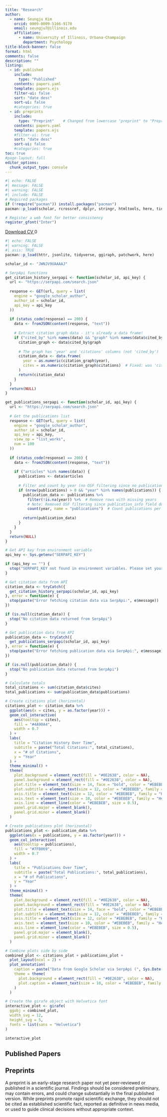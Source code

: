```yaml
---
title: "Research"
author:
  - name: Seungju Kim
    orcid: 0009-0009-5166-9170
    email: seungju7@illinois.edu
    affiliation: 
      - name: University of Illinois, Urbana-Champaign
        department: Psychology
title-block-banner: false
format: html
comments: false
description: "" 
listing:
  - id: published
    include: 
      type: "Published"
    contents: papers.yaml
    template: papers.ejs
    filter-ui: false
    sort: "date desc"
    sort-ui: false
    #categories: true  
  - id: preprints
    include: 
      type: "Preprint"    # Changed from lowercase "preprint" to "Preprint" to match YAML
    contents: papers.yaml
    template: papers.ejs
    #filter-ui: true
    sort: "date desc" 
    sort-ui: false
    #categories: true
toc: true    
#page-layout: full
editor_options: 
  chunk_output_type: console
---
```


```r
#| echo: FALSE
#| message: FALSE
#| warning: FALSE
#| include: FALSE
# Required packages
if (!require("pacman")) install.packages("pacman")
pacman::p_load(scholar, rcrossref, dplyr, stringr, htmltools, here, tidyverse, ggiraph, patchwork, gdtools, gfonts)

# Register a web font for better consistency
register_gfont("Inter")
```

<a href="https://docs.google.com/document/d/1bB2WnhJIigiq-S9CmZNKPpmEYytFz98U/export?format=pdf" 
   class="btn btn-success" 
   target="_blank"
   id="cv-download-button"
   data-tracking="cv-download">
    <i class="bi bi-file-earmark-pdf"></i> Download CV
</a>
<span id="count" class="badge bg-primary ms-2">0</span>


<script type="module">
  import { initializeApp } from 'https://www.gstatic.com/firebasejs/9.6.1/firebase-app.js';
  import { getFirestore, doc, getDoc, runTransaction } from 'https://www.gstatic.com/firebasejs/9.6.1/firebase-firestore.js';

  document.addEventListener('DOMContentLoaded', function() {
    // Your web app's Firebase configuration
    const firebaseConfig = {
      apiKey: "{{ FB_API }}",
      authDomain: "cv-download-40a41.firebaseapp.com",
      projectId: "cv-download-40a41",
      storageBucket: "cv-download-40a41.firebasestorage.app",
      messagingSenderId: "842134969852",
      appId: "{{ APPID }}",
      measurementId: "G-7149VRMDP5"
    };

    // Initialize Firebase
    const app = initializeApp(firebaseConfig);
    const db = getFirestore(app);
    const countRef = doc(db, "counts", "cvDownload"); // Updated to match your new structure

    // Function to increment the CV download count
    async function incrementCount() {
      console.log("Increment button clicked");
      try {
        await runTransaction(db, async (transaction) => {
          const countDoc = await transaction.get(countRef);
          if (!countDoc.exists()) {
            console.log("Document does not exist. Creating new document.");
            transaction.set(countRef, { counts: 1 }); // Changed count to counts to match your field name
          } else {
            const newCount = countDoc.data().counts + 1; // Changed count to counts
            console.log("Document exists. Updating count to:", newCount);
            transaction.update(countRef, { counts: newCount }); // Changed count to counts
          }
        });
        console.log("Transaction successful!");
        getCount();
      } catch (error) {
        console.error("Transaction failed:", error);
      }
    }

    // Function to get the current CV download count
    async function getCount() {
      console.log("Fetching count from Firestore");
      try {
        const countDoc = await getDoc(countRef);
        if (countDoc.exists()) {
          console.log("Count document exists:", countDoc.data());
          document.getElementById("count").innerText = countDoc.data().counts; // Changed count to counts
        } else {
          console.log("Count document does not exist");
          document.getElementById("count").innerText = "0";
        }
      } catch (error) {
        console.error("Error getting document:", error);
      }
    }

    // Load the current count when the page loads
    getCount();

    // Attach event listener to the CV download button
    document.getElementById('cv-download-button').addEventListener('click', incrementCount);
  });
</script>

```r
#| echo: FALSE
#| warning: FALSE
#| asis: TRUE
pacman::p_load(httr, jsonlite, tidyverse, ggiraph, patchwork, here)

scholar_id <- "JWNJV9UAAAAJ"

# SerpApi functions
get_citation_history_serpapi <- function(scholar_id, api_key) {
  url <- "https://serpapi.com/search.json"
  
  response <- GET(url, query = list(
    engine = "google_scholar_author",
    author_id = scholar_id,
    api_key = api_key
  ))
  
  if (status_code(response) == 200) {
    data <- fromJSON(content(response, "text"))
    
    # Extract citation graph data - it's already a data frame!
    if ("cited_by" %in% names(data) && "graph" %in% names(data$cited_by)) {
      citation_graph <- data$cited_by$graph
      
      # The graph has 'year' and 'citations' columns (not 'cited_by')
      citation_data <- data.frame(
        year = as.numeric(citation_graph$year),
        cites = as.numeric(citation_graph$citations)  # Fixed: was 'cited_by', now 'citations'
      )
      return(citation_data)
    }
  }
  return(NULL)
}

get_publications_serpapi <- function(scholar_id, api_key) {
  url <- "https://serpapi.com/search.json"
  
  # Get the publications list
  response <- GET(url, query = list(
    engine = "google_scholar_author",
    author_id = scholar_id,
    api_key = api_key,
    view_op = "list_works",
    num = 100
  ))
  
  if (status_code(response) == 200) {
    data <- fromJSON(content(response, "text"))
    
    if ("articles" %in% names(data)) {
      publications <- data$articles
      
      # Filter and count by year (no OSF filtering since no publication_info field)
      if (nrow(publications) > 0 && "year" %in% names(publications)) {
        publication_data <- publications %>%
          filter(!is.na(year)) %>%  # Remove rows with missing years
          # Note: Removed OSF filtering since publication_info field doesn't exist in this response
          count(year, name = "publications")  # Count publications per year
        
        return(publication_data)
      }
    }
  }
  return(NULL)
}

# Get API key from environment variable
api_key <- Sys.getenv("SERPAPI_KEY")

if (api_key == "") {
  stop("SERPAPI_KEY not found in environment variables. Please set your SerpApi key.")
}

# Get citation data from API
citation_data <- tryCatch({
  get_citation_history_serpapi(scholar_id, api_key)
}, error = function(e) {
  stop(paste("Error fetching citation data via SerpApi:", e$message))
})

if (is.null(citation_data)) {
  stop("No citation data returned from SerpApi")
}

# Get publication data from API
publication_data <- tryCatch({
  get_publications_serpapi(scholar_id, api_key)
}, error = function(e) {
  stop(paste("Error fetching publication data via SerpApi:", e$message))
})

if (is.null(publication_data)) {
  stop("No publication data returned from SerpApi")
}

# Calculate totals
total_citations <- sum(citation_data$cites)
total_publications <- sum(publication_data$publications)

# Create citations plot (horizontal)
citations_plot <- citation_data %>%
  ggplot(aes(x = cites, y = as.factor(year))) +
  geom_col_interactive(
    aes(tooltip = cites),
    fill = "#4A90A4",
    width = 0.7
  ) +
  labs(
    title = "Citation History Over Time",
    subtitle = paste("Total Citations:", total_citations),
    x = "# of Citations",
    y = "Year"
  ) +
  theme_minimal() +
  theme(
    plot.background = element_rect(fill = "#0E2638", color = NA),
    panel.background = element_rect(fill = "#0E2638", color = NA),
    plot.title = element_text(size = 14, face = "bold", color = "#EBEBEB", family = "Helvetica"),
    plot.subtitle = element_text(size = 12, color = "#EBEBEB", family = "Helvetica"),
    axis.title = element_text(size = 12, color = "#EBEBEB", family = "Helvetica"),
    axis.text = element_text(size = 10, color = "#EBEBEB", family = "Helvetica"),
    axis.line = element_line(color = "#EBEBEB", size = 0.5),
    panel.grid.major = element_blank(),
    panel.grid.minor = element_blank()
  )

# Create publications plot (horizontal)
publications_plot <- publication_data %>%
  ggplot(aes(x = publications, y = as.factor(year))) +
  geom_col_interactive(
    aes(tooltip = publications),
    fill = "#7FB069",
    width = 0.7
  ) +
  labs(
    title = "Publications Over Time",
    subtitle = paste("Total Publications:", total_publications),
    x = "# of Publications",
    y = "Year"
  ) +
  theme_minimal() +
  theme(
    plot.background = element_rect(fill = "#0E2638", color = NA),
    panel.background = element_rect(fill = "#0E2638", color = NA),
    plot.title = element_text(size = 14, face = "bold", color = "#EBEBEB", family = "Helvetica"),
    plot.subtitle = element_text(size = 12, color = "#EBEBEB", family = "Helvetica"),
    axis.title = element_text(size = 12, color = "#EBEBEB", family = "Helvetica"),
    axis.text = element_text(size = 10, color = "#EBEBEB", family = "Helvetica"),
    axis.line = element_line(color = "#EBEBEB", size = 0.5),
    panel.grid.major = element_blank(),
    panel.grid.minor = element_blank()
  )

# Combine plots side by side
combined_plot <- citations_plot + publications_plot + 
  plot_layout(ncol = 2) +
  plot_annotation(
    caption = paste("Data from Google Scholar via SerpApi (", Sys.Date(), ")", sep = ""),
    theme = theme(
      plot.background = element_rect(fill = "#0E2638", color = NA),
      plot.caption = element_text(size = 10, color = "#EBEBEB", family = "Helvetica")
    )
  )

# Create the girafe object with Helvetica font
interactive_plot <- girafe(
  ggobj = combined_plot,
  width_svg = 12,
  height_svg = 5,
  fonts = list(sans = "Helvetica")
)

interactive_plot
```

## Published Papers

:::{#published}
:::

## Preprints
:::callout-warning
A preprint is an early-stage research paper not yet peer-reviewed or published in a scientific journal. Findings should be considered preliminary, may contain errors, and could change substantially in the final published version. While preprints promote rapid scientific exchange, they should not be cited as established scientific fact, reported as definitive in news media, or used to guide clinical decisions without appropriate context.
:::

:::{#preprints}
:::
